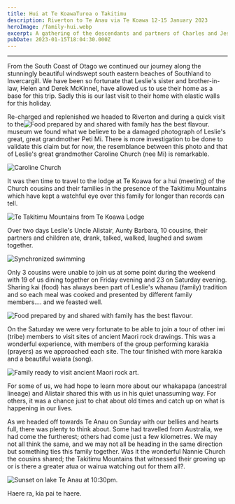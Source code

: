 ```yaml
---
title: Hui at Te KoawaTuroa o Takitimu
description: Riverton to Te Anau via Te Koawa 12-15 January 2023
heroImage: /family-hui.webp
excerpt: A gathering of the descendants and partners of Charles and Jessie Church in the shadows of the majestic Takitimu Mountains.
pubDate: 2023-01-15T18:04:30.000Z
---
```


***

From the South Coast of Otago we continued our journey along the stunningly beautiful windswept south eastern beaches of Southland to Invercargill. We have been so fortunate that Leslie's sister and brother-in-law, Helen and Derek McKinnel, have allowed us to use their home as a base for this trip. Sadly this is our last visit to their home with elastic walls for this holiday.

Re-charged and replenished we headed to Riverton and during a quick visit to the![Food prepared by and shared with family has the best flavour.](/family-lunch-hui.webp) museum we found what we believe to be a damaged photograph of Leslie's great, great grandmother Peti Mi. There is more investigation to be done to validate this claim but for now, the resemblance between this photo and that of Leslie's great grandmother Caroline Church (nee Mi) is remarkable.

![Caroline Church](/caroline-church.webp)


<ImageText src="/peti.webp" alt="Caroline Church or we believe, Peti"  caption="Following this discovery Leslie made a quick detour to the cemetery at Riverton, the burial place of Caroline Church and now, we believe, Peti."/>

It was then time to travel to the lodge at Te Koawa for a hui (meeting) of the Church cousins and their families in the presence of the Takitimu Mountains which have kept a watchful eye over this family for longer than records can tell.

![Te Takitimu Mountains from Te Koawa Lodge](/te-takitumu-mountains.webp)

Over two days Leslie's Uncle Alistair, Aunty Barbara, 10 cousins, their partners and children ate, drank, talked, walked, laughed and swam together.

![Synchronized swimming](/synchronised-swimming.webp)

Only 3 cousins were unable to join us at some point during the weekend with 19 of us dining together on Friday evening and 23 on Saturday evening. Sharing kai (food) has always been part of Leslie's whanau (family) tradition and so each meal was cooked and presented by different family members.... and we feasted well.

![Food prepared by and shared with family has the best flavour.](/family-lunch-hui.webp)

On the Saturday we were very fortunate to be able to join a tour of other iwi (tribe) members to visit sites of ancient Maori rock drawings. This was a wonderful experience, with members of the group performing karakia (prayers) as we approached each site. The tour finished with more karakia and a beautiful waiata (song).

![Family ready to visit ancient Maori rock art.](/visit-maori-rocks.webp)

For some of us, we had hope to learn more about our whakapapa (ancestral lineage) and Alistair shared this with us in his quiet unassuming way. For others, it was a chance just to chat about old times and catch up on what is happening in our lives.

As we headed off towards Te Anau on Sunday with our bellies and hearts full, there was plenty to think about. Some had travelled from Australia, we had come the furtherest; others had come just a few kilometres. We may not all think the same, and we may not all be heading in the same direction but something ties this family together. Was it the wonderful Nannie Church the cousins shared; the Takitimu Mountains that witnessed their growing up or is there a greater atua or wairua watching out for them all?.

![Sunset on lake Te Anau at 10:30pm.](/te-anau.webp)

Haere ra, kia pai te haere.

